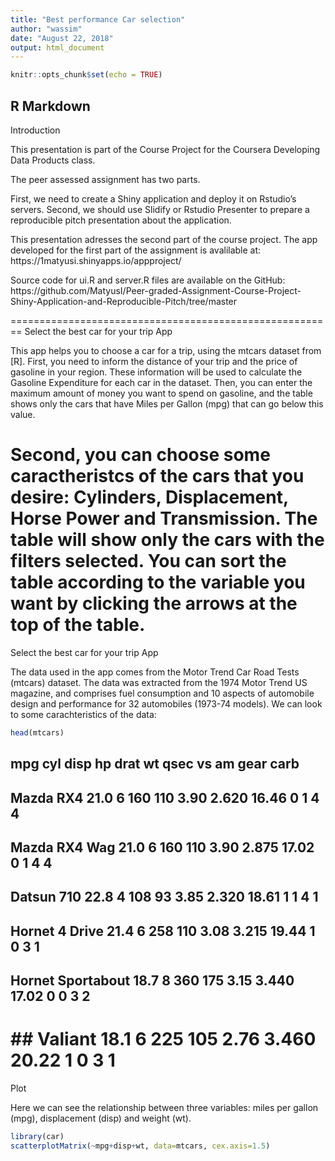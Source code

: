 ---
title: "Best performance Car selection"
author: "wassim"
date: "August 22, 2018"
output: html_document
---

```{r setup, include=FALSE}
knitr::opts_chunk$set(echo = TRUE)
```

## R Markdown
Introduction

This presentation is part of the Course Project for the Coursera Developing Data Products class.

The peer assessed assignment has two parts.

First, we need to create a Shiny application and deploy it on Rstudio's servers.
Second, we should use Slidify or Rstudio Presenter to prepare a reproducible pitch presentation about the application.

This presentation adresses the second part of the course project.
The app developed for the first part of the assignment is avalilable at:
https://1matyusi.shinyapps.io/appproject/

Source code for ui.R and server.R files are available on the GitHub:
https://github.com/MatyusI/Peer-graded-Assignment-Course-Project-Shiny-Application-and-Reproducible-Pitch/tree/master

========================================================
Select the best car for your trip App

This app helps you to choose a car for a trip, using the mtcars dataset from [R].
First, you need to inform the distance of your trip and the price of gasoline in your region. These information will be used to calculate the Gasoline Expenditure for each car in the dataset. Then, you can enter the maximum amount of money you want to spend on gasoline, and the table shows only the cars that have Miles per Gallon (mpg) that can go below this value.

Second, you can choose some caractheristcs of the cars that you desire: Cylinders, Displacement, Horse Power and Transmission. The table will show only the cars with the filters selected. You can sort the table according to the variable you want by clicking the arrows at the top of the table.
========================================================
Select the best car for your trip App

The data used in the app comes from the Motor Trend Car Road Tests (mtcars) dataset. The data was extracted from the 1974 Motor Trend US magazine, and comprises fuel consumption and 10 aspects of automobile design and performance for 32 automobiles (1973-74 models). We can look to some carachteristics of the data:
```{r}
head(mtcars)
```

##                    mpg cyl disp  hp drat    wt  qsec vs am gear carb
## Mazda RX4         21.0   6  160 110 3.90 2.620 16.46  0  1    4    4
## Mazda RX4 Wag     21.0   6  160 110 3.90 2.875 17.02  0  1    4    4
## Datsun 710        22.8   4  108  93 3.85 2.320 18.61  1  1    4    1
## Hornet 4 Drive    21.4   6  258 110 3.08 3.215 19.44  1  0    3    1
## Hornet Sportabout 18.7   8  360 175 3.15 3.440 17.02  0  0    3    2
## Valiant           18.1   6  225 105 2.76 3.460 20.22  1  0    3    1
========================================================
Plot

Here we can see the relationship between three variables: miles per gallon (mpg), displacement (disp) and weight (wt).

```{r}
library(car)
scatterplotMatrix(~mpg+disp+wt, data=mtcars, cex.axis=1.5)
```
